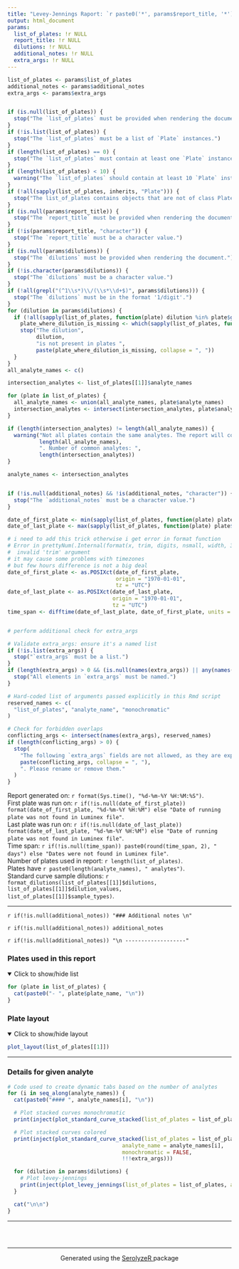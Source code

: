 ```yaml
---
title: "Levey-Jennings Raport: `r paste0('*', params$report_title, '*')`"
output: html_document
params:
  list_of_plates: !r NULL
  report_title: !r NULL
  dilutions: !r NULL
  additional_notes: !r NULL
  extra_args: !r NULL
---
```


```r
list_of_plates <- params$list_of_plates
additional_notes <- params$additional_notes
extra_args <- params$extra_args


if (is.null(list_of_plates)) {
  stop("The `list_of_plates` must be provided when rendering the document.")
}
if (!is.list(list_of_plates)) {
  stop("The `list_of_plates` must be a list of `Plate` instances.")
}
if (length(list_of_plates) == 0) {
  stop("The `list_of_plates` must contain at least one `Plate` instance.")
}
if (length(list_of_plates) < 10) {
  warning("The `list_of_plates` should contain at least 10 `Plate` instances to generate a comprehensive report.")
}
if (!all(sapply(list_of_plates, inherits, "Plate"))) {
  stop("The list_of_plates contains objects that are not of class Plate.")
}
if (is.null(params$report_title)) {
  stop("The `report_title` must be provided when rendering the document.")
}
if (!is(params$report_title, "character")) {
  stop("The `report_title` must be a character value.")
}
if (is.null(params$dilutions)) {
  stop("The `dilutions` must be provided when rendering the document.")
}
if (!is.character(params$dilutions)) {
  stop("The `dilutions` must be a character value.")
}
if (!all(grepl("(^1\\s*)\\/(\\s*\\d+$)", params$dilutions))) {
  stop("The `dilutions` must be in the format '1/digit'.")
}
for (dilution in params$dilutions) {
  if (!all(sapply(list_of_plates, function(plate) dilution %in% plate$get_dilution("STANDARD CURVE")))) {
    plate_where_dilution_is_missing <- which(sapply(list_of_plates, function(plate) !(dilution %in% plate$get_dilution("STANDARD CURVE"))))
    stop("The dilution",
         dilution,
         "is not present in plates ",
         paste(plate_where_dilution_is_missing, collapse = ", "))
  }
}
all_analyte_names <- c()

intersection_analytes <- list_of_plates[[1]]$analyte_names

for (plate in list_of_plates) {
  all_analyte_names <- union(all_analyte_names, plate$analyte_names)
  intersection_analytes <- intersect(intersection_analytes, plate$analyte_names)
}

if (length(intersection_analytes) != length(all_analyte_names)) {
  warning("Not all plates contain the same analytes. The report will contain only the analytes that are present in all plates. Number of all analytes: ",
          length(all_analyte_names),
          ". Number of common analytes: ",
          length(intersection_analytes))
}

analyte_names <- intersection_analytes


if (!is.null(additional_notes) && !is(additional_notes, "character")) {
  stop("The `additional_notes` must be a character value.")
}

date_of_first_plate <- min(sapply(list_of_plates, function(plate) plate$plate_datetime))
date_of_last_plate <- max(sapply(list_of_plates, function(plate) plate$plate_datetime))

# i need to add this trick otherwise i get error in format function
# Error in prettyNum(.Internal(format(x, trim, digits, nsmall, width, 3L,  :
#  invalid 'trim' argument
# it may cause some problems with timezones
# but few hours difference is not a big deal
date_of_first_plate <- as.POSIXct(date_of_first_plate,
                                  origin = "1970-01-01",
                                  tz = "UTC")
date_of_last_plate <- as.POSIXct(date_of_last_plate,
                                 origin = "1970-01-01",
                                 tz = "UTC")
time_span <- difftime(date_of_last_plate, date_of_first_plate, units = "days")


# perform additional check for extra_args

# Validate extra_args: ensure it's a named list
if (!is.list(extra_args)) {
  stop("`extra_args` must be a list.")
}
if (length(extra_args) > 0 && (is.null(names(extra_args)) || any(names(extra_args) == ""))) {
  stop("All elements in `extra_args` must be named.")
}

# Hard-coded list of arguments passed explicitly in this Rmd script
reserved_names <- c(
  "list_of_plates", "analyte_name", "monochromatic"
)

# Check for forbidden overlaps
conflicting_args <- intersect(names(extra_args), reserved_names)
if (length(conflicting_args) > 0) {
  stop(
    "The following `extra_args` fields are not allowed, as they are explicitly passed in the report script: ",
    paste(conflicting_args, collapse = ", "),
    ". Please rename or remove them."
  )
}

```

Report generated on:  `r format(Sys.time(), "%d-%m-%Y %H:%M:%S")`.  
First plate was run on: `r if(!is.null(date_of_first_plate)) format(date_of_first_plate, "%d-%m-%Y %H:%M") else "Date of running plate was not found in Luminex file"`.  
Last plate was run on: `r if(!is.null(date_of_last_plate)) format(date_of_last_plate, "%d-%m-%Y %H:%M") else "Date of running plate was not found in Luminex file"`.  
Time span: `r if(!is.null(time_span)) paste0(round(time_span, 2), " days") else "Dates were not found in Luminex file"`.  
Number of plates used in report: `r length(list_of_plates)`.  
Plates have `r paste0(length(analyte_names), " analytes")`.  
Standard curve sample dilutions: `r format_dilutions(list_of_plates[[1]]$dilutions, list_of_plates[[1]]$dilution_values, list_of_plates[[1]]$sample_types)`.

------------------

`r if(!is.null(additional_notes)) "### Additional notes \n" `  

`r if(!is.null(additional_notes)) additional_notes `  

`r if(!is.null(additional_notes)) "\n -------------------" ` 

### Plates used in this report

<details open>
  <summary>Click to show/hide list</summary>
```r
for (plate in list_of_plates) {
  cat(paste0("- ", plate$plate_name, "\n"))
}
```
</details>

### Plate layout

<details open>
  <summary>Click to show/hide layout</summary>
```r
plot_layout(list_of_plates[[1]])
```
</details>

------------------
 
### Details for given analyte {.tabset .tabset-fade}

```r
# Code used to create dynamic tabs based on the number of analytes
for (i in seq_along(analyte_names)) {
  cat(paste0("#### ", analyte_names[i], "\n"))

  # Plot stacked curves monochromatic
  print(inject(plot_standard_curve_stacked(list_of_plates = list_of_plates, analyte_name = analyte_names[i], monochromatic = TRUE, !!!extra_args)))

  # Plot stacked curves colored
  print(inject(plot_standard_curve_stacked(list_of_plates = list_of_plates,
                                    analyte_name = analyte_names[i],
                                    monochromatic = FALSE, 
                                    !!!extra_args)))

  for (dilution in params$dilutions) {
    # Plot levey-jennings
    print(inject(plot_levey_jennings(list_of_plates = list_of_plates, analyte_name = analyte_names[i], dilution = dilution, !!!extra_args)))
  }

  cat("\n\n")
}
```

------------------

### &nbsp;

<hr />
<p style="text-align: center;">Generated using the <a href="https://github.com/mini-pw/SerolyzeR">SerolyzeR </a> package </p>


